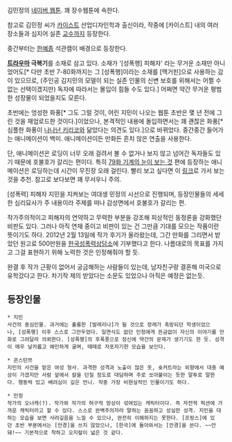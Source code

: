김민정의 [[네이버 웹툰]]. 꽤 장수웹툰에 속한다.

참고로 김민정 씨가 [[카이스트]] 산업디자인학과 출신이라, 작중에 [카이스트] 내의 여러 장소들과 심지어 실존 [[교수]]까지 등장한다.

중간부터는 [[한예종]] 석관캠이 배경으로 등장한다.

'''[[트라우마]] 극복기'''를 소재로 삼고 있다. 소재가 '[성폭행] 피해자' 라는 무거운 소재만 아니었어도[* 다만 초반 7-80화까지는 그 [성폭행]이라는 소재를 [맥거핀]으로 사용하는 감이 있으므로, (주인공 김지민의 모델이 되는 실존 인물의 신변 보호를 위해서는 어쩔 수 없는 선택이겠지만) 독자에 따라서는 몰입이 힘들 수도 있다.] 어쩌면 약간 무거운 평범한 성장물이 되었을지도 모른다.

초반에는 엉성한 화풍[* 그도 그럴 것이, 어린 지민이 나오는 웹툰 초반은 몇 년 전에 그린 것을 재업로드한 것이다.]이었으나, 본격적인 내용에 돌입하면서는 꽤 괜찮은 화풍[* 심플한 화풍이 [[나나난 키리코]]와 닮았다는 의견도 있다.]으로 바뀌었다. 중간중간 들어가는 애니메이션이 백미. 애니메이션이든 만화든 흔치 않은 연출을 사용한다. 

단, 애니메이션은 로딩이 너무 오래 걸려서 볼 수 없거나 보지 않고 넘어간 독자들도 있기 때문에 호불호가 갈리는 편이다. 특히 [http://comic.naver.com/webtoon/detail.nhn?titleId=140444&no=80&weekday=mon 79화 기계의 눈이 보는 것] 편에 등장하는 애니메이션은 로딩하는데 시간이 무진장 오래 걸린다. 빨리 보고 싶다면 이 [http://bbs2.ruliweb.daum.net/gaia/do/ruliweb/default/325/read?bbsId=G005&itemId=143&articleId=10622226 링크]로 가서 보는 것을 추천. 참고로 보다보면 꽤 무서우니 주의. 

[성폭력] 피해자 지민을 지켜보는 여대생 민정의 시선으로 진행되며, 등장인물들의 세세한 심리묘사가 주 내용이라 주제를 떠나 감성면에서 호불호가 갈리는 편.

작가주의적이고 피해자의 연약하고 무력한 부분을 강조해 피상적인 동정론을 강화했단 비판도 있다. 그러나 아직 연재 중이고 비판이 있는 건 그만큼 기대를 모으는 작품이란 뜻이기도 하다. 2012년 2월 13일에 작가 후기가 올라왔는데, 그간 만화를 그리면서 받았던 원고료 500만원을 [http://www.sisters.or.kr/ 한국성폭력상담소]에 기부했다고 한다. 나름대로의 목표를 가지고 그걸 표현하기 위해 노력한 것은 인정해줘야 할 듯. 

완결 후 작가 근황이 없어서 궁금해하는 사람들이 있는데, 남자친구랑 결혼해 미국으로 유학갔다고 한다. 차기작 제의 받았다는 소문도 있었으나 아직은 예정은 없는듯.

== 등장인물 ==
 * 지민
 사건의 중심인물. 과거에는 훌륭한 [발레리나]가 될 것으로 장래가 촉망되던 학생이었으나, [성폭행] 이후 스스로 그만두었다. 일면식도 없던 민정에게 뜬금없이 자신의 이야기를 만화로 그려달라 의뢰한다. [성폭행]의 후폭풍으로 정신에 약간의 문제가 생기기도 한 듯. 성격이 매우 날카롭고 예민하게 굴며, 때때로 자포자기한 모습을 보인다. 

 * 콘스탄쯔
 지민의 사건을 맡은 여성 형사. 과격한 성격과 노출이 많은 옷, 숏커트라는 외향에서 대충 예상이 가겠지만 사람 앞에서 칼을 던질 정도로 대담하며 주로 쏘아붙이는 듯한 말투로 말한다. 행동력 있고 배려심이 깊은 언니. 작중 가장 비현실적인 인물이기도 하다.

 * 민정
 작가의 오너캐(?). 작가와 작가의 허구적 망상이 섞여있는 캐릭터이다. 즉 자전적 픽션에 가까운 캐릭터라고 할 수 있다. 스스로 완벽주의자라 말하는 꼼꼼하고 성실한 성격. 지민을 대하는 모습을 보면 사려깊음을 느낄 수 있으나, 완전히 이해하지는 못한다. [프랑스]에 있던 초반 부분에서는 [안경]을 쓰지 않았으나, [한국]에 돌아와서는 [안경]을 쓴다. ~~안돼!~~ 기본적으로 착하고 오지랖이 넓은 것 같다. 
